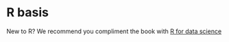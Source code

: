 # R basis {#sec-R}

New to R? We recommend you compliment the book with [R for data science](https://r4ds.had.co.nz/)
